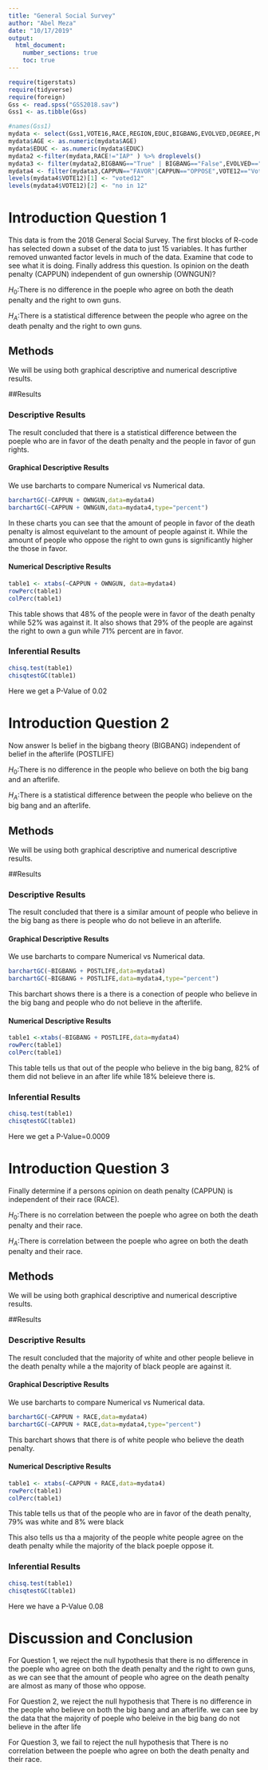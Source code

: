 ```yaml
---
title: "General Social Survey"
author: "Abel Meza"
date: "10/17/2019"
output: 
  html_document:
    number_sections: true
    toc: true
---
```



```r
require(tigerstats)
require(tidyverse)
require(foreign)
Gss <- read.spss("GSS2018.sav")
Gss1 <- as.tibble(Gss)
```

```r
#names(Gss1)
mydata <- select(Gss1,VOTE16,RACE,REGION,EDUC,BIGBANG,EVOLVED,DEGREE,POSTLIFE,AGE,OWNGUN,CAPPUN,COURTS,POLVIEWS,VOTE12,GOD)
mydata$AGE <- as.numeric(mydata$AGE)
mydata$EDUC <- as.numeric(mydata$EDUC)
mydata2 <-filter(mydata,RACE!="IAP" ) %>% droplevels()
mydata3 <- filter(mydata2,BIGBANG=="True" | BIGBANG=="False",EVOLVED=="True"|EVOLVED=="False",POSTLIFE=="YES"|POSTLIFE=="NO",OWNGUN=="YES"|OWNGUN=="NO",COURTS=="TOO HARSH"|COURTS=="NOT HARSH ENOUGH"|COURTS=="ABOUT RIGHT") %>% droplevels()
mydata4 <- filter(mydata3,CAPPUN=="FAVOR"|CAPPUN=="OPPOSE",VOTE12=="Voted"|VOTE12=="Did not vote",VOTE16=="Voted"|VOTE16=="Did not vote") %>% droplevels()
levels(mydata4$VOTE12)[1] <- "voted12"
levels(mydata4$VOTE12)[2] <- "no in 12"

```



# Introduction Question 1

<!--In this section you explain what you are trying to show.  Where did the data come from?  What is the research or other question you are trying to answer?!-->

This data is from the 2018 General Social Survey. The first blocks of R-code has selected down a subset of the data to just 15 variables. It has further removed unwanted factor levels in much of the data. Examine that code to see what it is doing. Finally address this question.  Is opinion on the death penalty (CAPPUN) independent of gun ownership (OWNGUN)?

$H_0$:There is no difference in the poeple who agree on both the death penalty and the right to own guns. 

$H_A$:There is a statistical difference  between the people who agree on the death penalty and the right to own guns. 

## Methods

<!--Decide on your methods:  use "variable analysis" or other appropriate descriptors.  Make sure to choose at least one graphical method and at least one numerical method.!-->

We will be using both graphical descriptive and numerical descriptive results.

##Results

<!--Divide this section into two sub-sections:  One for your descriptive  results and one for your inferential results.!-->

### Descriptive Results
The result concluded that there is a statistical difference between the poeple who are in favor of the death penalty and the people in favor of gun rights.

#### Graphical Descriptive Results

<!--Graphical results here.  Make sure to show your code.  Provide appropriate labels for axes, giving units if possible, and provide a good title for the graph, too.  Use the graphical results to describe the patterns if any that exist in the data as focused toward the research question!-->

We use barcharts to compare Numerical vs Numerical data.

```r
barchartGC(~CAPPUN + OWNGUN,data=mydata4)
barchartGC(~CAPPUN + OWNGUN,data=mydata4,type="percent")
```
In these charts you can see that the amount of people in favor of the death penalty is almost equivelant to the amount of people against it. While the amount of people who oppose the right to own guns is significantly higher the those in favor.

#### Numerical Descriptive Results

<!--Numerical results go here. Use the numerical results to describe the patterns if any that exist in the data as focused toward the research question!-->
```r
table1 <- xtabs(~CAPPUN + OWNGUN, data=mydata4)
rowPerc(table1)
colPerc(table1)
```
This table shows that 48% of the people were in favor of the death penalty while 52% was against it. It also shows that 29% of the people are against the right to own a gun while 71% percent are in favor. 

### Inferential Results
```r
chisq.test(table1)
chisqtestGC(table1)
```
Here we get a P-Value of 0.02 

<!--State hypothesis clearly.  Make sure your discussion of the inferential test covers all the aspects that the test output produces, such as test statistic, p-value etc.  Make a decision about the null hypothesis, explain the assumptions on which the selected test/procedure was based, and why the chosen procedure satisfys the assumptions and is appropriate to answer the research question!-->

# Introduction Question 2

<!--In this section you explain what you are trying to show.  Where did the data come from?  What is the research or other question you are trying to answer?!-->

Now answer Is belief in the bigbang theory (BIGBANG) independent of belief in the afterlife (POSTLIFE)

$H_0$:There is no difference in the people who believe on both the big bang and an afterlife. 

$H_A$:There is a statistical difference  between the people who believe on the big bang and an afterlife. 

## Methods

<!--Decide on your methods:  use "variable analysis" or other appropriate descriptors.  Make sure to choose at least one graphical method and at least one numerical method.!-->

We will be using both graphical descriptive and numerical descriptive results.

##Results

<!--Divide this section into two sub-sections:  One for your descriptive  results and one for your inferential results.!-->

### Descriptive Results

The result concluded that there is a similar amount of people who believe in the big bang as there is people who do not believe in an afterlife.


#### Graphical Descriptive Results
We use barcharts to compare Numerical vs Numerical data.

```r
barchartGC(~BIGBANG + POSTLIFE,data=mydata4)
barchartGC(~BIGBANG + POSTLIFE,data=mydata4,type="percent")
```
This barchart shows there is a there is a conection of people who believe in the big bang and people who do not believe in the afterlife.

<!--Graphical results here.  Make sure to show your code.  Provide appropriate labels for axes, giving units if possible, and provide a good title for the graph, too.  Use the graphical results to describe the patterns if any that exist in the data as focused toward the research question!-->

#### Numerical Descriptive Results

```r
table1 <-xtabs(~BIGBANG + POSTLIFE,data=mydata4)
rowPerc(table1)
colPerc(table1)
```
This table tells us that out of the people who believe in the big bang, 82% of them did not believe in an after life while 18% beleieve there is.

<!--Numerical results go here. Use the numerical results to describe the patterns if any that exist in the data as focused toward the research question!-->

### Inferential Results

<!--State hypothesis clearly.  Make sure your discussion of the inferential test covers all the aspects that the test output produces, such as test statistic, p-value etc.  Make a decision about the null hypothesis, explain the assumptions on which the selected test/procedure was based, and why the chosen procedure satisfys the assumptions and is appropriate to answer the research question!-->

```r
chisq.test(table1)
chisqtestGC(table1)
```
 Here we get a P-Value=0.0009

# Introduction Question 3

<!--In this section you explain what you are trying to show.  Where did the data come from?  What is the research or other question you are trying to answer?!-->

Finally determine if a persons opinion on death penalty (CAPPUN) is independent of their race (RACE).

$H_0$:There is no correlation between the poeple who agree on both the death penalty and their race. 

$H_A$:There is correlation between the poeple who agree on both the death penalty and their race.

## Methods

<!--Decide on your methods:  use "variable analysis" or other appropriate descriptors.  Make sure to choose at least one graphical method and at least one numerical method.!-->
We will be using both graphical descriptive and numerical descriptive results.

##Results

<!--Divide this section into two sub-sections:  One for your descriptive  results and one for your inferential results.!-->

### Descriptive Results

The result concluded that the majority of white and other people believe in the death penalty while a the majority of black people are against it. 


#### Graphical Descriptive Results

<!--Graphical results here.  Make sure to show your code.  Provide appropriate labels for axes, giving units if possible, and provide a good title for the graph, too.  Use the graphical results to describe the patterns if any that exist in the data as focused toward the research question!-->
We use barcharts to compare Numerical vs Numerical data.

```r
barchartGC(~CAPPUN + RACE,data=mydata4)
barchartGC(~CAPPUN + RACE,data=mydata4,type="percent")
```
This barchart shows that there is  of white people who believe the death penalty. 

#### Numerical Descriptive Results

<!--Numerical results go here. Use the numerical results to describe the patterns if any that exist in the data as focused toward the research question!-->

```r
table1 <- xtabs(~CAPPUN + RACE,data=mydata4)
rowPerc(table1)
colPerc(table1)
```
This table tells us that of the people who are in favor of the death penalty, 79% was white and 8% were black

This also tells us tha a majority of the people white people agree on the death penalty while the majority of the black poeple oppose it. 

### Inferential Results

<!--State hypothesis clearly.  Make sure your discussion of the inferential test covers all the aspects that the test output produces, such as test statistic, p-value etc.  Make a decision about the null hypothesis, explain the assumptions on which the selected test/procedure was based, and why the chosen procedure satisfys the assumptions and is appropriate to answer the research question!-->

```r
chisq.test(table1)
chisqtestGC(table1)
```
Here we have a P-Value 0.08

# Discussion and Conclusion

<!--Discussion and conclusion here.  If you found a relationship be sure to consider whether the relationship occurs because one of the variavbles causes the other, or whether they perhasps are related for some other reason.  Watch the chapter 6 videos from the GeorgeTown videos collection.!-->

For Question 1, we reject the null hypothesis that there is no difference in the poeple who agree on both the death penalty and the right to own guns, as we can see that the amount of people who agree on the death penalty are almost as many of those who oppose. 

For Question 2, we reject the null hypothesis that There is no difference in the people who believe on both the big bang and an afterlife. we can see by the data that the majority of poeple who beleive in the big bang do not believe in the after life

For Question 3, we fail to reject the null hypothesis that There is no correlation between the poeple who agree on both the death penalty and their race. 
